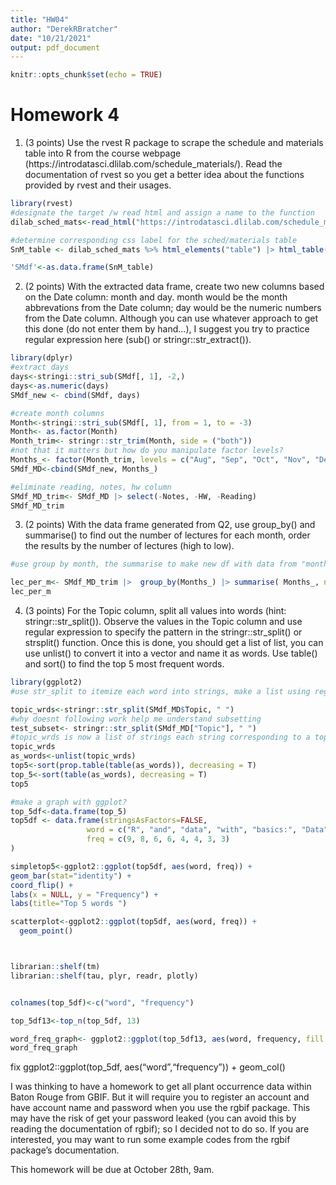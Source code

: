 ```yaml
---
title: "HW04"
author: "DerekRBratcher"
date: "10/21/2021"
output: pdf_document
---
```


```r
knitr::opts_chunk$set(echo = TRUE)
```

# Homework 4


1. (3 points) Use the rvest R package to scrape the schedule and materials table into R from the course webpage (https://introdatasci.dlilab.com/schedule_materials/). Read the documentation of rvest so you get a better idea about the functions provided by rvest and their usages.


```r
library(rvest)
#designate the target /w read html and assign a name to the function
dilab_sched_mats<-read_html("https://introdatasci.dlilab.com/schedule_materials/")

#determine corresponding css label for the sched/materials table
SnM_table <- dilab_sched_mats %>% html_elements("table") |> html_table()

'SMdf'<-as.data.frame(SnM_table)

```


2. (2 points) With the extracted data frame, create two new columns based on the Date column: month and day. month would be the month abbrevations from the Date column; day would be the numeric numbers from the Date column. Although you can use whatever approach to get this done (do not enter them by hand…), I suggest you try to practice regular expression here (sub() or stringr::str_extract()).


```r
library(dplyr)
#extract days
days<-stringi::stri_sub(SMdf[, 1], -2,)
days<-as.numeric(days)
SMdf_new <- cbind(SMdf, days)

#create month columns
Month<-stringi::stri_sub(SMdf[, 1], from = 1, to = -3)
Month<- as.factor(Month)
Month_trim<- stringr::str_trim(Month, side = ("both"))
#not that it matters but how do you manipulate factor levels?
Months_<- factor(Month_trim, levels = c("Aug", "Sep", "Oct", "Nov", "Dec"))
SMdf_MD<-cbind(SMdf_new, Months_)

#eliminate reading, notes, hw column 
SMdf_MD_trim<- SMdf_MD |> select(-Notes, -HW, -Reading)
SMdf_MD_trim


```



3. (2 points) With the data frame generated from Q2, use group_by() and summarise() to find out the number of lectures for each month, order the results by the number of lectures (high to low).


```r
#use group by month, the summarise to make new df with data from "month trim", count the number of months (n =()), only show distinct occurances with (distinct) and arrange in descending order make table a variable

lec_per_m<- SMdf_MD_trim |>  group_by(Months_) |> summarise( Months_, n =n()) |> distinct() |>  arrange( desc( n))  
lec_per_m

```



4. (3 points) For the Topic column, split all values into words (hint: stringr::str_split()). Observe the values in the Topic column and use regular expression to specify the pattern in the stringr::str_split() or strsplit() function. Once this is done, you should get a list of list, you can use unlist() to convert it into a vector and name it as words. Use table() and sort() to find the top 5 most frequent words.


```r
library(ggplot2)
#use str_split to itemize each word into strings, make a list using regex and str_split, use unlist to make a vector then use table and sort to make a new table based on freq then sort to arrange by freq

topic_wrds<-stringr::str_split(SMdf_MD$Topic, " ")
#why doesnt following work help me understand subsetting
test_subset<- stringr::str_split(SMdf_MD["Topic"], " ")
#topic_wrds is now a list of strings each string corresponding to a topic and each character value is a word
topic_wrds
as_words<-unlist(topic_wrds)
top5<-sort(prop.table(table(as_words)), decreasing = T)
top_5<-sort(table(as_words), decreasing = T)
top5

#make a graph with ggplot?
top_5df<-data.frame(top_5)
top5df <- data.frame(stringsAsFactors=FALSE,
                 word = c("R", "and", "data", "with", "basics:", "Data", "project", "final"),
                 freq = c(9, 8, 6, 6, 4, 4, 3, 3)
)

simpletop5<-ggplot2::ggplot(top5df, aes(word, freq)) +
geom_bar(stat="identity") +
coord_flip() +
labs(x = NULL, y = "Frequency") +
labs(title="Top 5 words ")

scatterplot<-ggplot2::ggplot(top5df, aes(word, freq)) +          
  geom_point()



librarian::shelf(tm)
librarian::shelf(tau, plyr, readr, plotly)


colnames(top_5df)<-c("word", "frequency")

top_5df13<-top_n(top_5df, 13)

word_freq_graph<- ggplot2::ggplot(top_5df13, aes(word, frequency, fill = word)) +  geom_bar(width = 0.75,  stat = "identity", size = 1) + coord_polar(theta = "x") + xlab("") + ylab("") + ggtitle("Word Frequency") + theme(legend.position = "bottom") + labs(x = NULL, y = NULL)
word_freq_graph

```
fix
ggplot2::ggplot(top_5df, aes("word","frequency")) + geom_col()


I was thinking to have a homework to get all plant occurrence data within Baton Rouge from GBIF. But it will require you to register an account and have account name and password when you use the rgbif package. This may have the risk of get your password leaked (you can avoid this by reading the documentation of rgbif); so I decided not to do so. If you are interested, you may want to run some example codes from the rgbif package’s documentation.

This homework will be due at October 28th, 9am.
